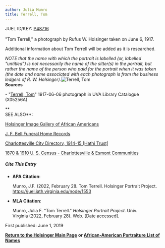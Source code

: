 ```yaml
---
author: Julia Munro
title: Terrell, Tom
---
```

JUEL ID/KEY: [P48716](http://juel.iath.virginia.edu/public_person?person=48716 "P48716")****[  
](http://juel.iath.virginia.edu/public_person?person=48263 "P48263")****  
"Tom Terrell," a photograph by Rufus W. Holsinger taken on June 6, 1917.

Additional information about Tom Terrell will be added as it is researched. 

_NOTE that the name with which the portrait is labelled (or, labelled "untitled") is not necessarily the name of the sitter(s) in the portrait, but rather the name of the person who paid for the portrait when it was taken (the date and name associated with each photograph is from the business ledgers of R. W. Holsinger)._![Terrell, Tom](https://iiif.lib.virginia.edu/iiif/uva-lib:1048145/full/1000,1337/0/default.jpg "Terrell, Tom")  
**Sources**

\- "[Terrell, Tom](https://search.lib.virginia.edu/sources/images/items/uva-lib:1048145 "Terrell, Tom")" 1917-06-06 photograph in UVA Library Catalogue (X05256A)  

**  
SEE ALSO**:

[Holsinger Image Gallery of African Americans](http://rwholsingerphotos.org/images.php "Holsinger Image Gallery of African Americans")

[J. F. Bell Funeral Home Records](http://www2.vcdh.virginia.edu/afam/raceandplace/perl_scripts/funeral_search.html "J. F. Bell Funeral Home Database")

[Charlottesville City Directory, 1914-15 \[Hathi Trust\]](https://catalog.hathitrust.org/Record/101954103 "Charlottesville City Directory, 1914-15") 

[1870 & 1910 U. S. Census - Charlottesville & Esmont Communities](http://www2.vcdh.virginia.edu/afam/raceandplace/census/search_both.html "1870 & 1910 U. S. Census: Charlottesville and Esmont Communities")

##### **Cite This Entry**

*   **APA Citation:**
    
    Munro, J.F. (2022, February 28. Tom Terrell. Holsinger Portrait Project. https://juel.iath.virginia.edu/node/1553
    
*   **MLA Citation:**
    
    Munro, Julia F. "Tom Terrell." _Holsinger Portrait Project_. Univ. Virginia (2022, February 28). Web. \[Date accessed\].
    

First published: June 1, 2019

[**Return to the Holsinger Main Page**](http://juel.iath.virginia.edu/node/980) **or [African-American Portraiture List of Names](http://juel.iath.virginia.edu/node/996)**